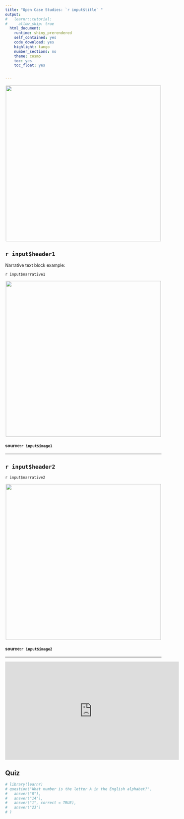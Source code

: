 ```yaml
---
title: "Open Case Studies: `r input$title` "
output:
#   learnr::tutorial:
#     allow_skip: true
  html_document:
    runtime: shiny_prerendered
    self_contained: yes
    code_download: yes
    highlight: tango
    number_sections: no
    theme: cosmo
    toc: yes
    toc_float: yes


---
```




<style>
#TOC {
  background: url("`r input$logo`");
  background-size: contain;
  padding-top: 240px !important;
  background-repeat: no-repeat;
}
</style>

<p align="center">
  <img width="500" src="`r input$mainimage`">
</p>


## `r input$header1`

Narrative text block example:


`r input$narrative1`


<p align="center">
  <img width="500" src="`r input$image1`">
</p>

#### source:`r input$image1`


***

## `r input$header2`

`r input$narrative2`

<p align="center">
  <img width="500" src="`r input$image2`">
</p>

#### source:`r input$image2`

***

<iframe width="560" height="315" src="https://www.youtube.com/embed/`r input$video`" frameborder="0" allowfullscreen></iframe>


## Quiz

```r
# library(learnr)
# question("What number is the letter A in the English alphabet?",
#   answer("8"),
#   answer("14"),
#   answer("1", correct = TRUE),
#   answer("23")
# )
```
